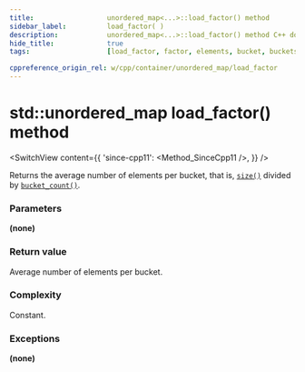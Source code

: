 ```yaml
---
title:					unordered_map<...>::load_factor() method
sidebar_label:			load_factor( )
description:			unordered_map<...>::load_factor() method C++ documentation
hide_title:				true
tags:					[load_factor, factor, elements, bucket, buckets]

cppreference_origin_rel: w/cpp/container/unordered_map/load_factor
---
```



<!----------------- Codes ---------------------->

<!-- load_factor() -->

# std::unordered_map load_factor() method

<SwitchView content={{
    'since-cpp11': <Method_SinceCpp11 />,
    }} />

Returns the average number of elements per bucket, that is, [`size()`](/docs/std/containers/unordered-map/size) divided by [`bucket_count()`](/docs/std/containers/unordered-map/bucket_count).

### Parameters

**(none)**

### Return value

Average number of elements per bucket.

### Complexity

Constant.

### Exceptions

**(none)**

<ImproveSection />
